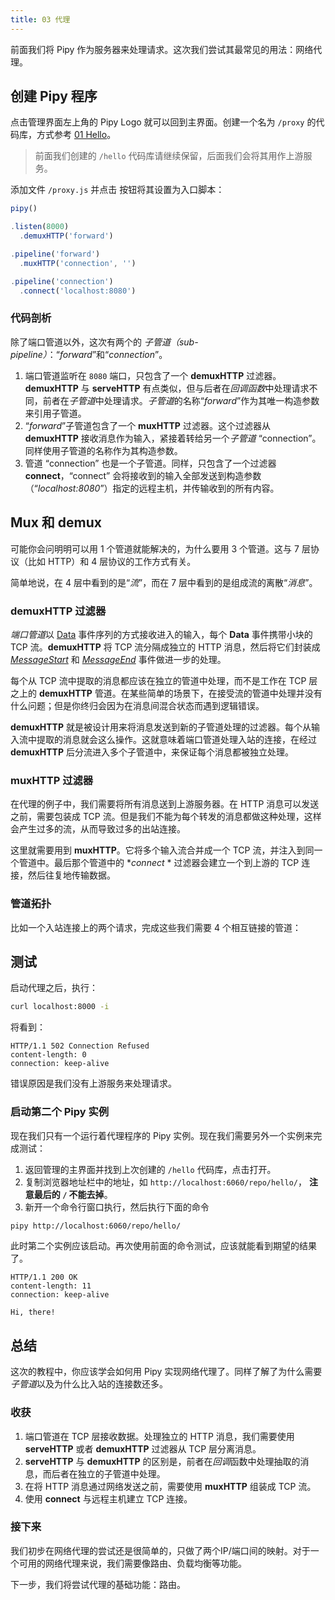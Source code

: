 ```yaml
---
title: 03 代理
---
```



前面我们将 Pipy 作为服务器来处理请求。这次我们尝试其最常见的用法：网络代理。

## 创建 Pipy 程序

点击管理界面左上角的 Pipy Logo 就可以回到主界面。创建一个名为 `/proxy` 的代码库，方式参考 [01 Hello](/tutorial/01-hello#创建-pipy-程序)。

> 前面我们创建的 `/hello` 代码库请继续保留，后面我们会将其用作上游服务。

添加文件 `/proxy.js` 并点击 <FlagIcon/> 按钮将其设置为入口脚本：

```js
pipy()

.listen(8000)
  .demuxHTTP('forward')

.pipeline('forward')
  .muxHTTP('connection', '')

.pipeline('connection')
  .connect('localhost:8080')
```

### 代码剖析

除了端口管道以外，这次有两个的 *子管道（sub-pipeline）*：“*forward*”和“*connection*”。

1. 端口管道监听在 `8080` 端口，只包含了一个 **demuxHTTP** 过滤器。**demuxHTTP** 与 **serveHTTP** 有点类似，但与后者在*回调函数*中处理请求不同，前者在*子管道*中处理请求。*子管道*的名称“*forward*”作为其唯一构造参数来引用子管道。
2. “*forward*”子管道包含了一个 **muxHTTP** 过滤器。这个过滤器从 **demuxHTTP** 接收消息作为输入，紧接着转给另一个*子管道* “connection”。同样使用子管道的名称作为其构造参数。
3. 管道 “connection” 也是一个子管道。同样，只包含了一个过滤器 **connect**，“connect” 会将接收到的输入全部发送到构造参数（“*localhost:8080*”）指定的远程主机，并传输收到的所有内容。

## Mux 和 demux

可能你会问明明可以用 1 个管道就能解决的，为什么要用 3 个管道。这与 7 层协议（比如 HTTP）和 4 层协议的工作方式有关。

简单地说，在 4 层中看到的是“*流*”，而在 7 层中看到的是组成流的离散“*消息*”。

### demuxHTTP 过滤器

*端口管道*以 [Data](/reference/api/Data) 事件序列的方式接收进入的输入，每个 **Data** 事件携带小块的 TCP 流。**demuxHTTP** 将 TCP 流分隔成独立的 HTTP 消息，然后将它们封装成 [*MessageStart*](/reference/api/MessageStart) 和 [*MessageEnd*](/reference/api/MessageEnd) 事件做进一步的处理。

每个从 TCP 流中提取的消息都应该在独立的管道中处理，而不是工作在 TCP 层之上的 **demuxHTTP** 管道。在某些简单的场景下，在接受流的管道中处理并没有什么问题；但是你终归会因为在消息间混合状态而遇到逻辑错误。

**demuxHTTP** 就是被设计用来将消息发送到新的子管道处理的过滤器。每个从输入流中提取的消息就会这么操作。这就意味着端口管道处理入站的连接，在经过 **demuxHTTP** 后分流进入多个子管道中，来保证每个消息都被独立处理。

### muxHTTP 过滤器

在代理的例子中，我们需要将所有消息送到上游服务器。在 HTTP 消息可以发送之前，需要包装成 TCP 流。但是我们不能为每个转发的消息都做这种处理，这样会产生过多的流，从而导致过多的出站连接。

这里就需要用到 **muxHTTP**。它将多个输入流合并成一个 TCP 流，并注入到同一个管道中。最后那个管道中的 **connect* * 过滤器会建立一个到上游的 TCP 连接，然后往复地传输数据。

### 管道拓扑

比如一个入站连接上的两个请求，完成这些我们需要 4 个相互链接的管道：

<div style="text-align: center">
  <SvgProxyPipelines/>
</div>

## 测试

启动代理之后，执行：

```sh
curl localhost:8000 -i
```

将看到：

```
HTTP/1.1 502 Connection Refused
content-length: 0
connection: keep-alive
```

错误原因是我们没有上游服务来处理请求。

### 启动第二个 Pipy 实例

现在我们只有一个运行着代理程序的 Pipy 实例。现在我们需要另外一个实例来完成测试：

1. 返回管理的主界面并找到上次创建的 `/hello` 代码库，点击打开。
2. 复制浏览器地址栏中的地址，如 `http://localhost:6060/repo/hello/`， **注意最后的 `/` 不能去掉**。
3. 新开一个命令行窗口执行，然后执行下面的命令

```sh
pipy http://localhost:6060/repo/hello/
```

此时第二个实例应该启动。再次使用前面的命令测试，应该就能看到期望的结果了。

```
HTTP/1.1 200 OK
content-length: 11
connection: keep-alive

Hi, there!
```

## 总结

这次的教程中，你应该学会如何用 Pipy 实现网络代理了。同样了解了为什么需要 *子管道*以及为什么比入站的连接数还多。

### 收获

1. 端口管道在 TCP 层接收数据。处理独立的 HTTP 消息，我们需要使用 **serveHTTP** 或者 **demuxHTTP** 过滤器从 TCP 层分离消息。
2. **serveHTTP** 与 **demuxHTTP** 的区别是，前者在*回调*函数中处理抽取的消息，而后者在独立的子管道中处理。
3. 在将 HTTP 消息通过网络发送之前，需要使用 **muxHTTP** 组装成 TCP 流。
4. 使用 **connect** 与远程主机建立 TCP 连接。

### 接下来

我们初步在网络代理的尝试还是很简单的，只做了两个IP/端口间的映射。对于一个可用的网络代理来说，我们需要像路由、负载均衡等功能。

下一步，我们将尝试代理的基础功能：路由。